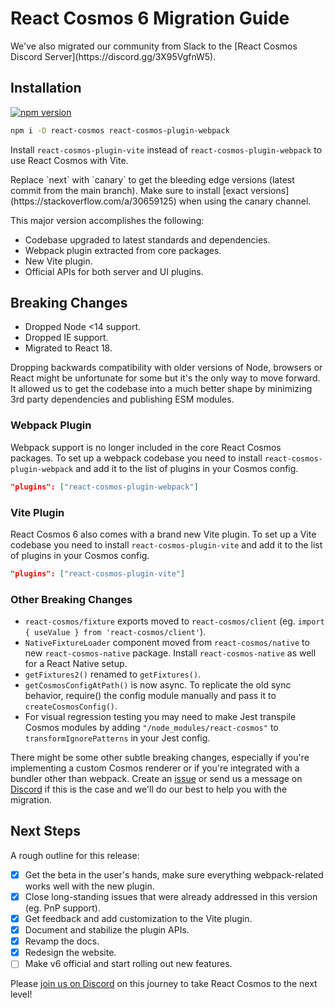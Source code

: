 
# React Cosmos 6 Migration Guide

<Callout>
  We've also migrated our community from Slack to the [React Cosmos Discord
  Server](https://discord.gg/3X95VgfnW5).
</Callout>

## Installation

[![npm version](https://img.shields.io/npm/v/react-cosmos.svg?style=flat)](https://www.npmjs.com/package/react-cosmos)

```bash npm2yarn
npm i -D react-cosmos react-cosmos-plugin-webpack
```

Install `react-cosmos-plugin-vite` instead of `react-cosmos-plugin-webpack` to use React Cosmos with Vite.

<Callout type="info">
  Replace `next` with `canary` to get the bleeding edge versions (latest commit
  from the main branch). Make sure to install [exact
  versions](https://stackoverflow.com/a/30659125) when using the canary channel.
</Callout>

This major version accomplishes the following:

- Codebase upgraded to latest standards and dependencies.
- Webpack plugin extracted from core packages.
- New Vite plugin.
- Official APIs for both server and UI plugins.

## Breaking Changes

- Dropped Node \<14 support.
- Dropped IE support.
- Migrated to React 18.

Dropping backwards compatibility with older versions of Node, browsers or React might be unfortunate for some but it's the only way to move forward. It allowed us to get the codebase into a much better shape by minimizing 3rd party dependencies and publishing ESM modules.

### Webpack Plugin

Webpack support is no longer included in the core React Cosmos packages. To set up a webpack codebase you need to install `react-cosmos-plugin-webpack` and add it to the list of plugins in your Cosmos config.

```json
"plugins": ["react-cosmos-plugin-webpack"]
```

### Vite Plugin

React Cosmos 6 also comes with a brand new Vite plugin. To set up a Vite codebase you need to install `react-cosmos-plugin-vite` and add it to the list of plugins in your Cosmos config.

```json
"plugins": ["react-cosmos-plugin-vite"]
```

### Other Breaking Changes

- `react-cosmos/fixture` exports moved to `react-cosmos/client` (eg. `import { useValue } from 'react-cosmos/client'`).
- `NativeFixtureLoader` component moved from `react-cosmos/native` to new `react-cosmos-native` package. Install `react-cosmos-native` as well for a React Native setup.
- `getFixtures2()` renamed to `getFixtures()`.
- `getCosmosConfigAtPath()` is now async. To replicate the old sync behavior, require() the config module manually and pass it to `createCosmosConfig()`.
- For visual regression testing you may need to make Jest transpile Cosmos modules by adding `"/node_modules/react-cosmos"` to `transformIgnorePatterns` in your Jest config.

There might be some other subtle breaking changes, especially if you're implementing a custom Cosmos renderer or if you're integrated with a bundler other than webpack. Create an [issue](https://github.com/react-cosmos/react-cosmos/issues) or send us a message on [Discord](https://discord.gg/3X95VgfnW5) if this is the case and we'll do our best to help you with the migration.

## Next Steps

A rough outline for this release:

- [x] Get the beta in the user's hands, make sure everything webpack-related works well with the new plugin.
- [x] Close long-standing issues that were already addressed in this version (eg. PnP support).
- [x] Get feedback and add customization to the Vite plugin.
- [x] Document and stabilize the plugin APIs.
- [x] Revamp the docs.
- [x] Redesign the website.
- [ ] Make v6 official and start rolling out new features.

Please [join us on Discord](https://discord.gg/3X95VgfnW5) on this journey to take React Cosmos to the next level!
